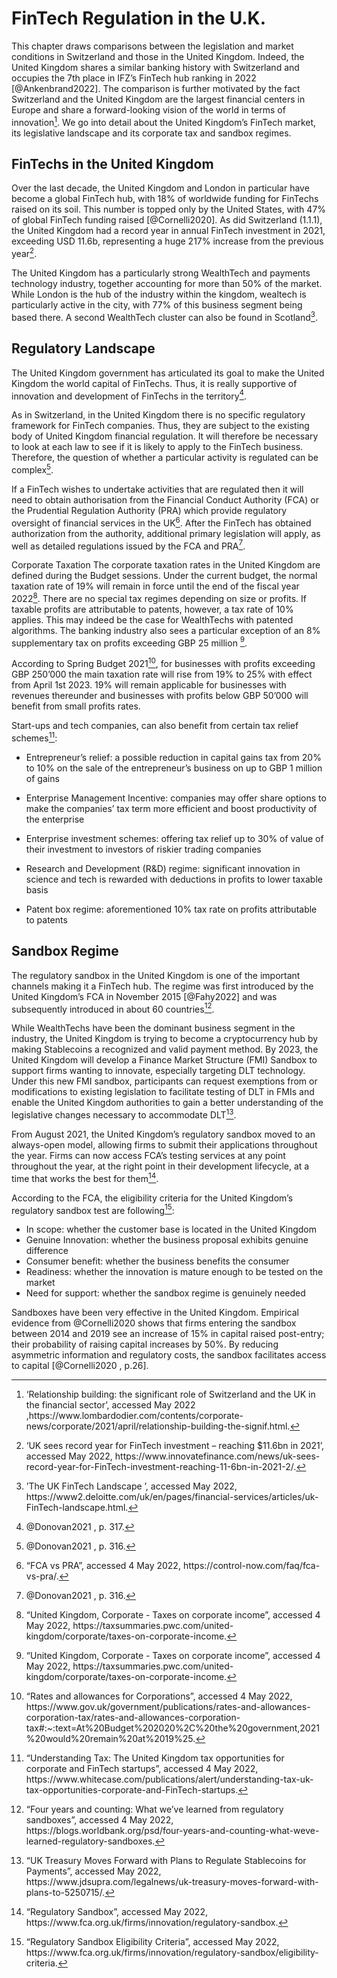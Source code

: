 # FinTech Regulation in the U.K.

This chapter draws comparisons between the legislation and market conditions in Switzerland and those in the United Kingdom. Indeed, the United Kingdom shares a similar banking history with Switzerland and occupies the 7th place in IFZ’s FinTech hub ranking in 2022 [@Ankenbrand2022]. The comparison is further motivated by the fact Switzerland and the United Kingdom are the largest financial centers in Europe and share a forward-looking vision of the world in terms of innovation^[‘Relationship building: the significant role of Switzerland and the UK in the financial sector’, accessed May 2022
,https://www.lombardodier.com/contents/corporate-news/corporate/2021/april/relationship-building-the-signif.html.]. We go into detail about the United Kingdom’s FinTech market, its legislative landscape and its corporate tax and sandbox regimes. 

## FinTechs in the United Kingdom

Over the last decade, the United Kingdom and London in particular have become a global FinTech hub, with 18% of worldwide funding for FinTechs raised on its soil. This number is topped only by the United States, with 47% of global FinTech funding raised [@Cornelli2020]. As did Switzerland (1.1.1), the United Kingdom had a record year in annual FinTech investment in 2021, exceeding USD 11.6b, representing a huge 217% increase from the previous year^[‘UK sees record year for FinTech investment – reaching $11.6bn in 2021’, accessed May 2022, https://www.innovatefinance.com/news/uk-sees-record-year-for-FinTech-investment-reaching-11-6bn-in-2021-2/.]. 

The United Kingdom has a particularly strong WealthTech and payments technology industry, together accounting for more than 50% of the market. While London is the hub of the industry within the kingdom, wealtech is particularly active in the city, with 77% of this business segment being based there. A second WealthTech cluster can also be found in Scotland^[‘The UK FinTech Landscape
‘, accessed May 2022, https://www2.deloitte.com/uk/en/pages/financial-services/articles/uk-FinTech-landscape.html.]. 

## Regulatory Landscape

The United Kingdom government has articulated its goal to make the United Kingdom the world capital of FinTechs. Thus, it is really supportive of innovation and development of FinTechs in the territory^[@Donovan2021 , p. 317.]. 

As in Switzerland, in the United Kingdom there is no specific regulatory framework for FinTech companies. Thus, they are subject to the existing body of United Kingdom financial regulation. It will therefore be necessary to look at each law to see if it is likely to apply to the FinTech business. Therefore, the question of whether a particular activity is regulated can be complex^[@Donovan2021 , p. 316.]. 

If a FinTech wishes to undertake activities that are regulated then it will need to obtain authorisation from the Financial Conduct Authority (FCA) or the Prudential Regulation Authority (PRA) which provide regulatory oversight of financial services in the UK^[“FCA vs PRA”, accessed 4 May 2022, https://control-now.com/faq/fca-vs-pra/.]. After the FinTech has obtained authorization from the authority, additional primary legislation will apply, as well as detailed regulations issued by the FCA and PRA^[@Donovan2021 , p. 316.].

Corporate Taxation
The corporate taxation rates in the United Kingdom are defined during the Budget sessions. Under the current budget, the normal taxation rate of 19% will remain in force until the end of the fiscal year 2022^[“United Kingdom, Corporate - Taxes on corporate income”, accessed 4 May 2022, https://taxsummaries.pwc.com/united-kingdom/corporate/taxes-on-corporate-income.]. There are no special tax regimes depending on size or profits. If taxable profits are attributable to patents, however, a tax rate of 10% applies. This may indeed be the case for WealthTechs with patented algorithms. The banking industry also sees a particular exception of an 8% supplementary tax on profits exceeding GBP 25 million ^[“United Kingdom, Corporate - Taxes on corporate income”, accessed 4 May 2022, https://taxsummaries.pwc.com/united-kingdom/corporate/taxes-on-corporate-income.]. 

According to Spring Budget 2021^[“Rates and allowances for Corporations”, accessed 4 May 2022, https://www.gov.uk/government/publications/rates-and-allowances-corporation-tax/rates-and-allowances-corporation-tax#:~:text=At%20Budget%202020%2C%20the%20government,2021%20would%20remain%20at%2019%25.],  for businesses with profits exceeding GBP 250’000 the main taxation rate will rise from 19% to 25% with effect from April 1st 2023. 19% will remain applicable for businesses with revenues thereunder and businesses with profits below GBP 50’000 will benefit from small profits rates. 

Start-ups and tech companies, can also benefit from certain tax relief schemes^[“Understanding Tax: The United Kingdom tax opportunities for corporate and FinTech startups”, accessed 4 May 2022, https://www.whitecase.com/publications/alert/understanding-tax-uk-tax-opportunities-corporate-and-FinTech-startups.]: 

* Entrepreneur’s relief: a possible reduction in capital gains tax from 20% to 10% on the sale of the entrepreneur’s business on up to GBP 1 million of gains

* Enterprise Management Incentive: companies may offer share options to make the companies’ tax term more efficient and boost productivity of the enterprise

* Enterprise investment schemes: offering tax relief up to 30% of value of their investment to investors of riskier trading companies

* Research and Development (R&D) regime: significant innovation in science and tech is rewarded with deductions in profits to lower taxable basis

* Patent box regime: aforementioned 10% tax rate on profits attributable to patents

## Sandbox Regime

The regulatory sandbox in the United Kingdom is one of the important channels making it a FinTech hub. The regime was first introduced by the United Kingdom’s FCA in November 2015 [@Fahy2022] and was subsequently introduced in about 60 countries^[“Four years and counting: What we've learned from regulatory sandboxes”, accessed 4 May 2022,  https://blogs.worldbank.org/psd/four-years-and-counting-what-weve-learned-regulatory-sandboxes.].

While WealthTechs have been the dominant business segment in the industry, the United Kingdom is trying to become a cryptocurrency hub by making Stablecoins a recognized and valid payment method. By 2023, the United Kingdom will develop a Finance Market Structure (FMI) Sandbox to support firms wanting to innovate, especially targeting DLT technology. Under this new FMI sandbox, participants can request exemptions from or modifications to existing legislation to facilitate testing of DLT in FMIs and enable the United Kingdom authorities to gain a better understanding of the legislative changes necessary to accommodate DLT^[“UK Treasury Moves Forward with Plans to Regulate Stablecoins for Payments”, accessed May 2022, https://www.jdsupra.com/legalnews/uk-treasury-moves-forward-with-plans-to-5250715/.].
 
From August 2021, the United Kingdom’s regulatory sandbox moved to an always-open model, allowing firms to submit their applications throughout the year. Firms can now access FCA’s testing services at any point throughout the year, at the right point in their development lifecycle, at a time that works the best for them^[“Regulatory Sandbox”, accessed May 2022, https://www.fca.org.uk/firms/innovation/regulatory-sandbox.].

According to the FCA, the eligibility criteria for the United Kingdom’s regulatory sandbox test are following^[“Regulatory Sandbox Eligibility Criteria”, accessed May 2022, https://www.fca.org.uk/firms/innovation/regulatory-sandbox/eligibility-criteria.]:

* In scope: whether the customer base is located in the United Kingdom
* Genuine Innovation: whether the business proposal exhibits genuine difference
* Consumer benefit: whether the business benefits the consumer
* Readiness: whether the innovation is mature enough to be tested on the market
* Need for support: whether the sandbox regime is genuinely needed 

Sandboxes have been very effective in the United Kingdom. Empirical evidence from @Cornelli2020 shows that firms entering the sandbox between 2014 and 2019 see an increase of 15% in capital raised post-entry; their probability of raising capital increases by 50%. By reducing asymmetric information and regulatory costs, the sandbox facilitates access to capital [@Cornelli2020 , p.26]. 

